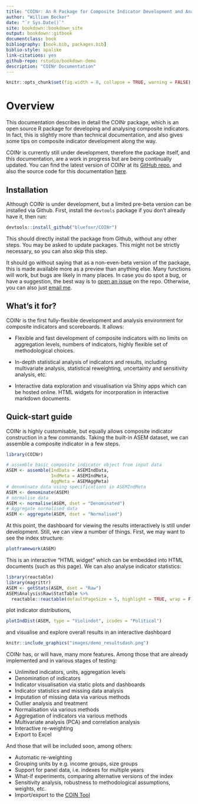 ```yaml
--- 
title: "COINr: An R Package for Composite Indicator Development and Analysis"
author: "William Becker"
date: "`r Sys.Date()`"
site: bookdown::bookdown_site
output: bookdown::gitbook
documentclass: book
bibliography: [book.bib, packages.bib]
biblio-style: apalike
link-citations: yes
github-repo: rstudio/bookdown-demo
description: "COINr Documentation"
---
```


```r
knitr::opts_chunk$set(fig.width = 8, collapse = TRUE, warning = FALSE)
```

# Overview

This documentation describes in detail the COINr package, which is an open source R package for developing and analysing composite indicators. In fact, this is slightly more than technical documentation, and also gives some tips on composite indicator development along the way.

COINr is currently still under development, therefore the package itself, and this documentation, are a work in progress but are being continually updated. You can find the latest version of COINr at its [GitHub repo](https://github.com/bluefoxr/COINr), and also the source code for this documentation [here](https://github.com/bluefoxr/COINrDoc).

## Installation

Although COINr is under development, but a limited pre-beta version can be installed via Github. First, install the `devtools` package if you don't already have it, then run:

```r
devtools::install_github("bluefoxr/COINr")
```

This should directly install the package from Github, without any other steps. You may be asked to update packages. This might not be strictly necessary, so you can also skip this step.

It should go without saying that as a non-even-beta version of the package, this is made available more as a preview than anything else. Many functions will work, but bugs are likely in many places. In case you do spot a bug, or have a suggestion, the best way is to [open an issue](https://github.com/bluefoxr/COINr/issues) on the repo. Otherwise, you can also just [email me](mailto:william.becker@bluefoxdata.eu).

## What's it for?

COINr is the first fully-flexible development and analysis environment for composite indicators and scoreboards. It allows:

* Flexible and fast development of composite indicators with no limits on aggregation levels, numbers of indicators, highly flexible set of methodological choices.

* In-depth statistical analysis of indicators and results, including multivariate analysis, statistical reweighting, uncertainty and sensitivity analysis, etc.

* Interactive data exploration and visualisation via Shiny apps which can be hosted online. HTML widgets for incorporation in interactive markdown documents.

## Quick-start guide

COINr is highly customisable, but equally allows composite indicator construction in a few commands. Taking the built-in ASEM dataset, we can assemble a composite indicator in a few steps.

```r
library(COINr)

# assemble basic composite indicator object from input data
ASEM <- assemble(IndData = ASEMIndData,
                 IndMeta = ASEMIndMeta,
                 AggMeta = ASEMAggMeta)
# denominate data using specifications in ASEMIndMeta
ASEM <- denominate(ASEM)
# normalise data
ASEM <- normalise(ASEM, dset = "Denominated")
# Aggregate normalised data
ASEM <- aggregate(ASEM, dset = "Normalised")

```

At this point, the dashboard for viewing the results interactively is still under development. Still, we can view a number of things. First, we may want to see the index structure:

```r
plotframework(ASEM)
```

This is an interactive "HTML widget" which can be embedded into HTML documents (such as this page). We can also analyse indicator statistics:

```r
library(reactable)
library(magrittr)
ASEM <- getStats(ASEM, dset = "Raw")
ASEM$Analysis$Raw$StatTable %>%
  reactable::reactable(defaultPageSize = 5, highlight = TRUE, wrap = F)
```

plot indicator distributions,

```r
plotIndDist(ASEM, type = "Violindot", icodes = "Political")
```

and visualise and explore overall results in an interactive dashboard

```r
knitr::include_graphics("images/demo_resultsdash.png")
```

COINr has, or will have, many more features. Among those that are already implemented and in various stages of testing:

* Unlimited indicators, units, aggregation levels
* Denomination of indicators
* Indicator visualisation via static plots and dashboards
* Indicator statistics and missing data analysis
* Imputation of missing data via various methods
* Outlier analysis and treatment
* Normalisation via various methods
* Aggregation of indicators via various methods
* Multivariate analysis (PCA) and correlation analysis
* Interactive re-weighting
* Export to Excel

And those that will be included soon, among others:

* Automatic re-weighting
* Grouping units by e.g. income groups, size groups
* Support for panel data, i.e. indexes for multiple years
* What-if experiments, comparing alternative versions of the index
* Sensitivity analysis, robustness to methodological assumptions, weights, etc.
* Import/export to the [COIN Tool](https://composite-indicators.jrc.ec.europa.eu/?q=coin-tool)
